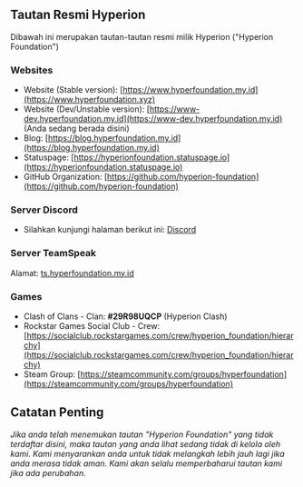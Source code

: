 ## Tautan Resmi Hyperion
Dibawah ini merupakan tautan-tautan resmi milik Hyperion ("Hyperion Foundation")

### Websites
- Website (Stable version): [https://www.hyperfoundation.my.id](https://www.hyperfoundation.xyz)
- Website (Dev/Unstable version): [https://www-dev.hyperfoundation.my.id](https://www-dev.hyperfoundation.my.id) (Anda sedang berada disini)
- Blog: [https://blog.hyperfoundation.my.id](https://blog.hyperfoundation.my.id)
- Statuspage: [https://hyperionfoundation.statuspage.io](https://hyperionfoundation.statuspage.io)
- GitHub Organization: [https://github.com/hyperion-foundation](https://github.com/hyperion-foundation)

### Server Discord
- Silahkan kunjungi halaman berikut ini: [Discord](/server-list)

### Server TeamSpeak
Alamat: [ts.hyperfoundation.my.id](ts3server:/ts.hyperfoundation.my.id)

### Games
- Clash of Clans - Clan: **#29R98UQCP** (Hyperion Clash)
- Rockstar Games Social Club - Crew: [https://socialclub.rockstargames.com/crew/hyperion_foundation/hierarchy](https://socialclub.rockstargames.com/crew/hyperion_foundation/hierarchy)
- Steam Group: [https://steamcommunity.com/groups/hyperfoundation](https://steamcommunity.com/groups/hyperfoundation)

## Catatan Penting
*Jika anda telah menemukan tautan "Hyperion Foundation" yang tidak terdaftar disini, maka tautan yang anda lihat sedang tidak di kelola oleh kami.
Kami menyarankan anda untuk tidak melangkah lebih jauh lagi jika anda merasa tidak aman. Kami akan selalu memperbaharui tautan kami jika ada perubahan.*